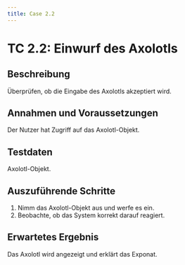 ```yaml
---
title: Case 2.2
---
```




# TC 2.2: Einwurf des Axolotls

## Beschreibung
Überprüfen, ob die Eingabe des Axolotls akzeptiert wird.

## Annahmen und Voraussetzungen
Der Nutzer hat Zugriff auf das Axolotl-Objekt.

## Testdaten
Axolotl-Objekt.

## Auszuführende Schritte
1. Nimm das Axolotl-Objekt aus und werfe es ein.
2. Beobachte, ob das System korrekt darauf reagiert.

## Erwartetes Ergebnis
Das Axolotl wird angezeigt und erklärt das Exponat.